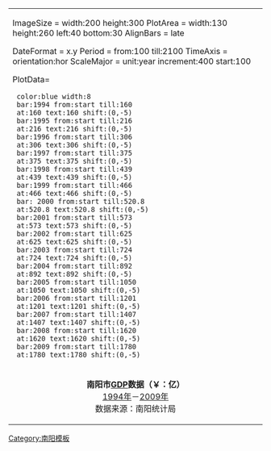 {| class="floatleft" style="border:1px solid #aaaaaa;background:none;font-size:smaller;" align="right"
| <timeline>
ImageSize  = width:200 height:300
PlotArea   = width:130 height:260 left:40 bottom:30
AlignBars  = late

DateFormat = x.y
Period     = from:100 till:2100
TimeAxis   = orientation:hor
ScaleMajor = unit:year increment:400 start:100

PlotData=
  color:blue width:8
  bar:1994 from:start till:160
  at:160 text:160 shift:(0,-5)
  bar:1995 from:start till:216
  at:216 text:216 shift:(0,-5)
  bar:1996 from:start till:306
  at:306 text:306 shift:(0,-5)
  bar:1997 from:start till:375
  at:375 text:375 shift:(0,-5)
  bar:1998 from:start till:439
  at:439 text:439 shift:(0,-5)
  bar:1999 from:start till:466
  at:466 text:466 shift:(0,-5)
  bar: 2000 from:start till:520.8
  at:520.8 text:520.8 shift:(0,-5)
  bar:2001 from:start till:573
  at:573 text:573 shift:(0,-5)
  bar:2002 from:start till:625
  at:625 text:625 shift:(0,-5)
  bar:2003 from:start till:724
  at:724 text:724 shift:(0,-5)
  bar:2004 from:start till:892
  at:892 text:892 shift:(0,-5)
  bar:2005 from:start till:1050
  at:1050 text:1050 shift:(0,-5)
  bar:2006 from:start till:1201
  at:1201 text:1201 shift:(0,-5)
  bar:2007 from:start till:1407
  at:1407 text:1407 shift:(0,-5)
  bar:2008 from:start till:1620
  at:1620 text:1620 shift:(0,-5)
  bar:2009 from:start till:1780
  at:1780 text:1780 shift:(0,-5)
</timeline>
|-
| align=center|'''南阳市[[GDP]]数据（￥：亿）'''<br />[[1994年]]－[[2009年]]<br />数据来源：南阳统计局
|}<noinclude>
[[Category:南阳模板]]
</noinclude>
